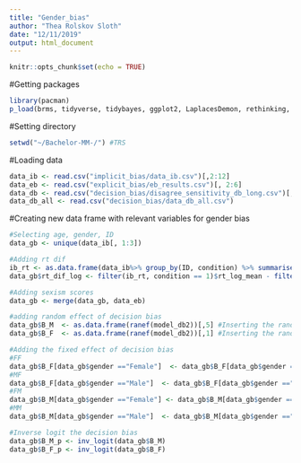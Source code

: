 ```yaml
---
title: "Gender_bias"
author: "Thea Rolskov Sloth"
date: "12/11/2019"
output: html_document
---
```


```r
knitr::opts_chunk$set(echo = TRUE)
```

#Getting packages
```r
library(pacman)
p_load(brms, tidyverse, tidybayes, ggplot2, LaplacesDemon, rethinking, tidyr, reshape2, tibble, plotly, jpeg, tm, ggrepel, utils)
```

#Setting directory
```r
setwd("~/Bachelor-MM-/") #TRS
```

#Loading data
```r
data_ib <- read.csv("implicit_bias/data_ib.csv")[,2:12]
data_eb <- read.csv("explicit_bias/eb_results.csv")[, 2:6]
data_db <- read.csv("decision_bias/disagree_sensitivity_db_long.csv")[, 2:44]
data_db_all <- read.csv("decision_bias/data_db_all.csv")
```

#Creating new data frame with relevant variables for gender bias
```r
#Selecting age, gender, ID
data_gb <- unique(data_ib[, 1:3])

#Adding rt dif
ib_rt <- as.data.frame(data_ib%>% group_by(ID, condition) %>% summarise(rt_log_mean = mean(rt_log)))
data_gb$rt_dif_log <- filter(ib_rt, condition == 1)$rt_log_mean - filter(ib_rt, condition == 0)$rt_log_mean

#Adding sexism scores
data_gb <- merge(data_gb, data_eb)

#adding random effect of decision bias 
data_gb$B_M  <- as.data.frame(ranef(model_db2))[,5] #Inserting the random effect of skill_dif_roll_c:Follower_genderMale
data_gb$B_F  <- as.data.frame(ranef(model_db2))[,1] #Inserting the random effect of skill_dif_roll_c:Follower_genderFemale

#Adding the fixed effect of decision bias
#FF
data_gb$B_F[data_gb$gender =="Female"]  <- data_gb$B_F[data_gb$gender =="Female"] + as.data.frame(fixef(model_db2))[8,1] #Inserting the random effect of skill_dif_roll_c:Follower_genderMale
#MF
data_gb$B_F[data_gb$gender =="Male"]  <- data_gb$B_F[data_gb$gender =="Male"] + as.data.frame(fixef(model_db2))[9,1] #Inserting the random effect of skill_dif_roll_c:Follower_genderMale
#FM
data_gb$B_M[data_gb$gender =="Female"] <- data_gb$B_M[data_gb$gender =="Female"] + as.data.frame(fixef(model_db2))[10,1] #Inserting the random effect of skill_dif_roll_c:Follower_genderMale
#MM
data_gb$B_M[data_gb$gender =="Male"]  <- data_gb$B_M[data_gb$gender =="Male"] + as.data.frame(fixef(model_db2))[11,1] #Inserting the random effect of skill_dif_roll_c:Follower_genderMale

#Inverse logit the decision bias
data_gb$B_M_p <- inv_logit(data_gb$B_M)
data_gb$B_F_p <- inv_logit(data_gb$B_F)

```

